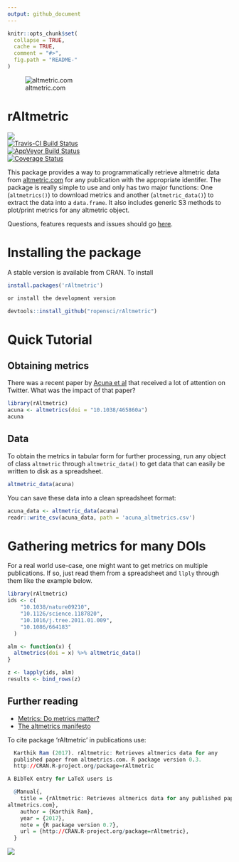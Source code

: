 ```yaml
---
output: github_document
---
```


<!-- README.md is generated from README.Rmd. Please edit that file -->

```r
knitr::opts_chunk$set(
  collapse = TRUE,
  cache = TRUE,
  comment = "#>",
  fig.path = "README-"
)
```

![altmetric.com](altmetric_logo_title.png)


# rAltmetric

![](http://cranlogs.r-pkg.org/badges/rAltmetric)  
[![Travis-CI Build Status](https://travis-ci.org/ropensci/rAltmetric.svg?branch=master)](https://travis-ci.org/ropensci/rAltmetric)    
[![AppVeyor Build Status](https://ci.appveyor.com/api/projects/status/github/ropensci/rAltmetric?branch=master&svg=true)](https://ci.appveyor.com/project/ropensci/rAltmetric)  
[![Coverage Status](https://img.shields.io/codecov/c/github/ropensci/rAltmetric/master.svg)](https://codecov.io/github/ropensci/rAltmetric?branch=master)


This package provides a way to programmatically retrieve altmetric data from [altmetric.com](http://altmetric.com) for any publication with the appropriate identifer. The package is really simple to use and only has two major functions: One (`altmetrics()`) to download metrics and another (`altmetric_data()`) to extract the data into a `data.frame`. It also includes generic S3 methods to plot/print metrics for any altmetric object.

Questions, features requests and issues should go [here](https://github.com/ropensci/rAltmetric/issues/). 

# Installing the package

A stable version is available from CRAN. To install

```r
install.packages('rAltmetric')

or install the development version

devtools::install_github("ropensci/rAltmetric")
```


# Quick Tutorial

## Obtaining metrics
There was a recent paper by [Acuna et al](http://www.nature.com/news/2010/100616/full/465860a.html) that received a lot of attention on Twitter. What was the impact of that paper?

```r
library(rAltmetric)
acuna <- altmetrics(doi = "10.1038/465860a")
acuna
```


## Data
To obtain the metrics in tabular form for further processing, run any object of class `altmetric` through `altmetric_data()` to get data that can easily be written to disk as a spreadsheet.

```r
altmetric_data(acuna)
```

You can save these data into a clean spreadsheet format:

```r
acuna_data <- altmetric_data(acuna)
readr::write_csv(acuna_data, path = 'acuna_altmetrics.csv')
```

# Gathering metrics for many DOIs
For a real world use-case, one might want to get metrics on multiple publications. If so, just read them from a spreadsheet and `llply` through them like the example below.

```r
library(rAltmetric)
ids <- c(
    "10.1038/nature09210",
    "10.1126/science.1187820",
    "10.1016/j.tree.2011.01.009",
    "10.1086/664183"
  )

alm <- function(x) {
  altmetrics(doi = x) %>% altmetric_data()
}

z <- lapply(ids, alm) 
results <- bind_rows(z) 
```

## Further reading
* [Metrics: Do metrics matter?](http://www.nature.com/news/2010/100616/full/465860a.html)
* [The altmetrics manifesto](http://altmetrics.org/manifesto/)


To cite package ‘rAltmetric’ in publications use:

```r
  Karthik Ram (2017). rAltmetric: Retrieves altmerics data for any
  published paper from altmetrics.com. R package version 0.3.
  http://CRAN.R-project.org/package=rAltmetric

A BibTeX entry for LaTeX users is

  @Manual{,
    title = {rAltmetric: Retrieves altmerics data for any published paper from
altmetrics.com},
    author = {Karthik Ram},
    year = {2017},
    note = {R package version 0.7},
    url = {http://CRAN.R-project.org/package=rAltmetric},
  }
```



[![](http://ropensci.org/public_images/github_footer.png)](http://ropensci.org)

